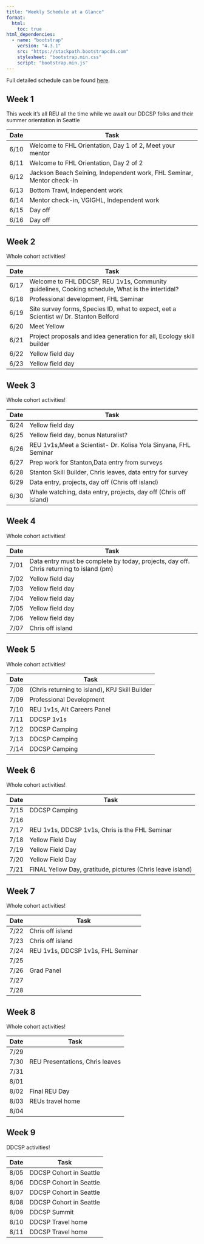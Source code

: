 ```yaml
---
title: "Weekly Schedule at a Glance"
format:
  html:
    toc: true
html_dependencies:
  - name: "bootstrap"
    version: "4.3.1"
    src: "https://stackpath.bootstrapcdn.com"
    stylesheet: "bootstrap.min.css"
    script: "bootstrap.min.js"
---
```


Full detailed schedule can be found [here](https://calendar.google.com/calendar/u/0?cid=MTJjMzQ3YWZjNDhjMjdkMTllNWViNGYzZTg4OGE5ZGQ0NDFiMmMzYTQ4MTRjNzJhOWIwMDkwNDRkNzcwMDY4MUBncm91cC5jYWxlbmRhci5nb29nbGUuY29t "Calendar").\

## Week 1

This week it's all REU all the time while we await our DDCSP folks and their summer orientation in Seattle

| Date | Task                                                                  |
|------|-----------------------------------------------------------------------|
| 6/10 | Welcome to FHL Orientation, Day 1 of 2, Meet your mentor              |
| 6/11 | Welcome to FHL Orientation, Day 2 of 2                                |
| 6/12 | Jackson Beach Seining, Independent work, FHL Seminar, Mentor check-in |
| 6/13 | Bottom Trawl, Independent work                                        |
| 6/14 | Mentor check-in, VGIGHL, Independent work                             |
| 6/15 | Day off                                                               |
| 6/16 | Day off                                                               |

## Week 2

Whole cohort activities!

| Date | Task                                                                                            |
|------|-------------------------------------------------------------------------------------------------|
| 6/17 | Welcome to FHL DDCSP, REU 1v1s, Community guidelines, Cooking schedule, What is the intertidal? |
| 6/18 | Professional development, FHL Seminar                                                           |
| 6/19 | Site survey forms, Species ID, what to expect, eet a Scientist w/ Dr. Stanton Belford           |
| 6/20 | Meet Yellow                                                                                     |
| 6/21 | Project proposals and idea generation for all, Ecology skill builder                            |
| 6/22 | Yellow field day                                                                                |
| 6/23 | Yellow field day                                                                                |

## Week 3

Whole cohort activities!

| Date | Task                                                             |
|------|------------------------------------------------------------------|
| 6/24 | Yellow field day                                                 |
| 6/25 | Yellow field day, bonus Naturalist?                              |
| 6/26 | REU 1v1s,Meet a Scientist- Dr. Kolisa Yola Sinyana, FHL Seminar  |
| 6/27 | Prep work for Stanton,Data entry from surveys                    |
| 6/28 | Stanton Skill Builder, Chris leaves, data entry for survey       |
| 6/29 | Data entry, projects, day off (Chris off island)                 |
| 6/30 | Whale watching, data entry, projects, day off (Chris off island) |

## Week 4

Whole cohort activities!

| Date | Task                                                                                    |
|------|-----------------------------------------------------------------------------------------|
| 7/01 | Data entry must be complete by today, projects, day off. Chris returning to island (pm) |
| 7/02 | Yellow field day                                                                        |
| 7/03 | Yellow field day                                                                        |
| 7/04 | Yellow field day                                                                        |
| 7/05 | Yellow field day                                                                        |
| 7/06 | Yellow field day                                                                        |
| 7/07 | Chris off island                                                                        |

## Week 5

Whole cohort activities!

| Date | Task                                           |
|------|------------------------------------------------|
| 7/08 | (Chris returning to island), KPJ Skill Builder |
| 7/09 | Professional Development                       |
| 7/10 | REU 1v1s, Alt Careers Panel                    |
| 7/11 | DDCSP 1v1s                                     |
| 7/12 | DDCSP Camping                                  |
| 7/13 | DDCSP Camping                                  |
| 7/14 | DDCSP Camping                                  |

## Week 6

Whole cohort activities!

| Date | Task                                                       |
|------|------------------------------------------------------------|
| 7/15 | DDCSP Camping                                              |
| 7/16 |                                                            |
| 7/17 | REU 1v1s, DDCSP 1v1s, Chris is the FHL Seminar             |
| 7/18 | Yellow Field Day                                           |
| 7/19 | Yellow Field Day                                           |
| 7/20 | Yellow Field Day                                           |
| 7/21 | FINAL Yellow Day, gratitude, pictures (Chris leave island) |

## Week 7

Whole cohort activities!

| Date | Task                              |
|------|-----------------------------------|
| 7/22 | Chris off island                  |
| 7/23 | Chris off island                  |
| 7/24 | REU 1v1s, DDCSP 1v1s, FHL Seminar |
| 7/25 |                                   |
| 7/26 | Grad Panel                        |
| 7/27 |                                   |
| 7/28 |                                   |

## Week 8

Whole cohort activities!

| Date | Task                            |
|------|---------------------------------|
| 7/29 |                                 |
| 7/30 | REU Presentations, Chris leaves |
| 7/31 |                                 |
| 8/01 |                                 |
| 8/02 | Final REU Day                   |
| 8/03 | REUs travel home                |
| 8/04 |                                 |

## Week 9

DDCSP activities!

| Date | Task                    |
|------|-------------------------|
| 8/05 | DDCSP Cohort in Seattle |
| 8/06 | DDCSP Cohort in Seattle |
| 8/07 | DDCSP Cohort in Seattle |
| 8/08 | DDCSP Cohort in Seattle |
| 8/09 | DDCSP Summit            |
| 8/10 | DDCSP Travel home       |
| 8/11 | DDCSP Travel home       |
